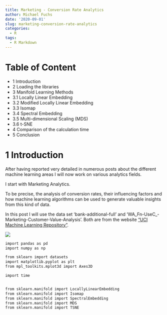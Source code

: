 ```yaml
---
title: Marketing - Conversion Rate Analytics
author: Michael Fuchs
date: '2020-09-01'
slug: marketing-conversion-rate-analytics
categories:
  - R
tags:
  - R Markdown
---
```




# Table of Content

+ 1 Introduction
+ 2 Loading the libraries
+ 3 Manifold Learning Methods
+ 3.1 Locally Linear Embedding
+ 3.2 Modified Locally Linear Embedding
+ 3.3 Isomap
+ 3.4 Spectral Embedding
+ 3.5 Multi-dimensional Scaling (MDS)
+ 3.6 t-SNE
+ 4 Comparison of the calculation time
+ 5 Conclusion




# 1 Introduction

After having reported very detailed in numerous posts about the different machine learning areas I will now work on various analytics fields. 

I start with Marketing Analytics.

To be precise, the analysis of conversion rates, their influencing factors and how machine learning algorithms can be used to generate valuable insights from this kind of data.


In this post I will use the data set 'bank-additional-full' and 'WA_Fn-UseC_-Marketing-Customer-Value-Analysis'. 
Both are from the website ["UCI Machine Learning Repository"](https://archive.ics.uci.edu/ml/datasets/bank+marketing).









![](/post/2020-09-01-marketing-conversion-rate-analytics_files/p80p1.png)



```r
import pandas as pd
import numpy as np

from sklearn import datasets
import matplotlib.pyplot as plt
from mpl_toolkits.mplot3d import Axes3D

import time


from sklearn.manifold import LocallyLinearEmbedding
from sklearn.manifold import Isomap
from sklearn.manifold import SpectralEmbedding
from sklearn.manifold import MDS
from sklearn.manifold import TSNE
```




